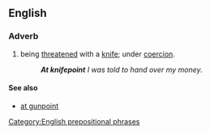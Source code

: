 ==English==

===Adverb===
{{infl|en|adverb|head=[[at]] [[knifepoint]]}}

# being [[threatened]] with a [[knife]]; under [[coercion]].
#:'''''At knifepoint''' I was told to hand over my money.''

====See also====
*[[at gunpoint]]

[[Category:English prepositional phrases]]